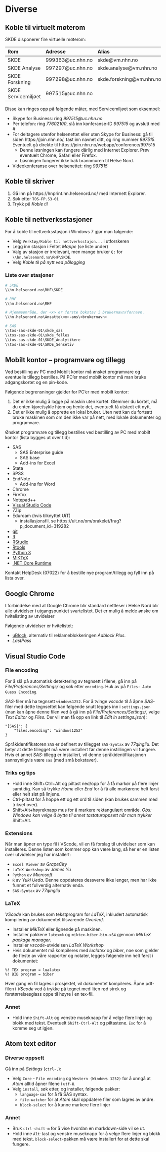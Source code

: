 # Diverse

## Koble til virtuelt møterom

SKDE disponerer fire virtuelle møterom:

| Rom | Adresse | Alias | Nummer | Web |
| :-- | :------ | :----- | :----- | :--- |
SKDE                | 999363@uc.nhn.no | skde@vm.nhn.no | 999363 | https://join.nhn.no/webapp/conference/999363
SKDE Analyse        | 997297@uc.nhn.no | skde.analyse@vm.nhn.no   | 997297 | https://join.nhn.no/webapp/conference/997297
SKDE Forskning      | 997298@uc.nhn.no | skde.forskning@vm.nhn.no | 997298 | https://join.nhn.no/webapp/conference/997298
SKDE Servicemiljøet | 997515@uc.nhn.no |        | 997515 | https://join.nhn.no/webapp/conference/997515

Disse kan ringes opp på følgende måter, med Servicemiljøet som eksempel:

- Skype for Business: ring *997515@uc.nhn.no*
- Per telefon: ring *77602100*, slå inn konferanse-ID *997515* og avslutt med *#*
- For deltagere utenfor helsenettet eller uten Skype for Business: gå til siden https://join.nhn.no/, tast inn navnet ditt, og ring nummer *997515*. Eventuelt gå direkte til https://join.nhn.no/webapp/conference/997515
  - Denne løsningen kan fungere dårlig med Internet Explorer. Prøv eventuelt Chrome, Safari eller Firefox.
  - Løsningen fungerer ikke bak brannmuren til Helse Nord.  
- Videokonferanse over helsenettet: ring *997515*

## Koble til skriver

1. Gå inn på https://hnprint.hn.helsenord.no/ med Internett Explorer.
2. Søk etter `TOS-FP.S3-01`
3. Trykk på *Koble til*

## Koble til nettverksstasjoner

For å koble til nettverksstasjon i Windows 7 gjør man følgende:

- Velg `Verktøy/Koble til nettverksstajon...` i utforskeren
- Legg inn stasjon i Feltet *Mappe* (se liste under)
- Valg av stasjon er irrelevant, men mange bruker `Q:` for `\\hn.helsenord.no\RHF\SKDE`.
- Velg *Koble til på nytt ved pålogging*

### Liste over stasjoner

```bash
# SKDE
\\hn.helsenord.no\RHF\SKDE

# RHF
\\hn.helsenord.no\RHF

# Hjemmeområde, der <x> er første bokstav i brukernavn/fornavn.
\\hn.helsenord.no\Ansatte\<x>-ans\<brukernavn>

# SAS
\\tos-sas-skde-01\skde_sas
\\tos-sas-skde-01\skde_felles
\\tos-sas-skde-01\SKDE_Analytikere
\\tos-sas-skde-01\SKDE_Sensetiv
```

## Mobilt kontor – programvare og tillegg

Ved bestilling av PC med Mobilt kontor må ønsket programvare og eventuelle tillegg bestilles. På PC’er med mobilt kontor må man bruke adgangskortet og en pin-kode.

Følgende begrensninger gjelder for PC’er med mobilt kontor:

1. Det er ikke mulig å logge på maskin uten kortet. Glemmer du kortet, må du enten kjøre/sykle hjem og hente det, eventuelt få utstedt ett nytt.
2. Det er ikke mulig å opprette en lokal bruker. Uten nett kan du fortsatt bruke maskinen som om den ikke var på nett, med lokale dokumenter og programvare.

Ønsket programvare og tillegg bestilles ved bestilling av PC med mobilt kontor (lista bygges ut over tid):

- SAS
    - SAS Enterprise guide
    - SAS base
    - Add-ins for Excel
- Stata
- SPSS
- EndNote
    - Add-ins for Word
- Chrome
- Firefox
- Notepad++
- [Visual Studio Code](https://code.visualstudio.com/)
- 7Zip
- Eduroam (hvis tilknyttet UiT)
    - installasjonsfil, se https://uit.no/om/orakelet/frag?p_document_id=319282
- [git](https://git-scm.com/downloads)
- [R](https://www.r-project.org/)
- [RStudio](https://www.rstudio.com/products/RStudio)
- [Rtools](https://cran.r-project.org/bin/windows/Rtools/)
- [Python 3](https://www.python.org/downloads/)
- [MiKTeX](https://miktex.org/)
- [.NET Core Runtime](https://dotnet.microsoft.com/download#/runtime)

Kontakt HelpDesk (07022) for å bestille nye program/tillegg og fyll inn på lista over.

## Google Chrome

I forbindelse med at Google Chrome blir standard nettleser i Helse Nord blir alle utvidelser i utgangspunktet svartelistet. Det er mulig å melde ønske om hvitelisting av utvidelser 

Følgende utvidelser er hvitelistet:

- [uBlock](https://chrome.google.com/webstore/detail/ublock-origin/cjpalhdlnbpafiamejdnhcphjbkeiagm), alternativ til reklameblokkeringen *Adblock Plus*.
- *LastPass*

## Visual Studio Code

### File encoding

For å slå på automatisk detektering av tegnsett i filene, gå inn på *File/Preferences/Settings/* og søk etter `encoding`. Huk av på `Files: Auto Guess Encoding`.

*SAS*-filer må ha tegnsett `windows1252`. For å tvinge *vscode* til å åpne *SAS*-filer med dette tegnsettet kan følgende snutt legges inn i `settings.json` (man kan åpne denne filen ved å gå inn på *File/Preferences/Settings/*, velge *Text Editor* og *Files*. Der vil man få opp en link til *Edit in settings.json*):

```
"[SAS]": {
    "files.encoding": "windows1252"
}
```

Språkidentifikatoren `SAS` er definert av tillegget `SAS-Syntax` av *77qingliu*. Det betyr at dette tillegget må være installert før denne instillingen vil fungere. Hvis et annet *SAS*-tillegg er installert, vil denne språkidentifikasjonen sannsynligvis være `sas` (med små bokstaver).

### Triks og tips

- Hold inne Shift+Ctrl+Alt og piltast ned/opp for å få markør på flere linjer samtidig. Kan så trykke *Home* eller *End* for å få alle markørene helt først eller helt sist på linjene.
- Ctrl-piltast for å hoppe ett og ett ord til siden (kan brukes sammen med trikset over).
- Shift+Alt+høyreknapp mus for å markere rektangulært område. *Obs: Windows kan velge å bytte til annet tastaturoppsett når man trykker* Shift+Alt.

### Extensions

Når man åpner en type fil i VScode, vil en få forslag til utvidelser som kan installeres. Denne listen som kommer opp kan være lang, så her er en listen over utvidelser jeg har installert:

- `Excel Viewer` av *GrapeCity*
- `LaTeX Workshop` av *James Yu*
- `Python` av *Microsoft*
- `R` av *Yuki Ueda*. Denne oppdateres dessverre ikke lenger, men har ikke funnet et fullverdig alternativ enda.
- `SAS-Syntax` av *77qingliu*

### LaTeX

*VScode* kan brukes som tekstprogram for *LaTeX*, inkludert automatisk kompilering av dokumentet tilsvarende *Overleaf*.

- Installer *MikTeX* eller lignende på maskinen.
- Installer pakkene `latexmk` og `miktex-biber-bin-x64` gjennom *MikTeX package manager*.
- Installer *vscode*-utvidelsen *LaTeX Workshop*
- Hvis dokumentet må kompileres med *lualatex* og *biber*, noe som gjelder de fleste av våre rapporter og notater, legges følgende inn helt først i dokumentet:

```
%! TEX program = lualatex
%! BIB program = biber
```

Hver gang en fil lagres i prosjektet, vil dokumentet kompileres. Åpne pdf-filen i *VScode* ved å trykke på tegnet med liten rød strek og forstørrelsesglass oppe til høyre i en tex-fil.

### Annet

- Hold inne `Shift-Alt` og venstre museknapp for å velge flere linjer og blokk
med tekst. Eventuelt `Shift-Ctrl-Alt` og piltastene. `Esc` for å komme seg ut igjen.

## Atom text editor

### Diverse oppsett

Gå inn på *Settings* (`ctrl-,`):

- Velg `Core` - `File encoding` og `Western (Windows 1252)` for å unngå at
*Atom* alltid åpner filene i `utf-8`.
- Velg `install`, søk etter, og installer, følgende pakker:
  - `language-sas` for å få SAS syntax.
  - `file-watcher` for at *Atom* skal oppdatere filer som lagres av andre.
  - `block-select` for å kunne markere flere linjer

### Annet

- Bruk `ctrl-shift-m` for å vise hvordan en markdown-side vil se ut.
- Hold inne `Alt`-tast og venstre museknapp for å velge flere linjer og blokk
med tekst. `block-select`-pakken må være installert for at dette skal fungere.

